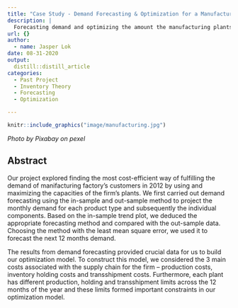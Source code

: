 ```yaml
---
title: "Case Study - Demand Forecasting & Optimization for a Manufacturing Company"
description: |
  Forecasting demand and optimizing the amount the manufacturing plants need to produce within a given period to minimize the cost and maximize profit
url: {}
author:
  - name: Jasper Lok
date: 08-31-2020
output:
  distill::distill_article
categories:
  - Past Project
  - Inventory Theory
  - Forecasting
  - Optimization

---
```



```r
knitr::include_graphics("image/manufacturing.jpg")

```

*Photo by Pixabay on pexel*


## Abstract

Our project explored finding the most cost-efficient way of fulfilling the demand of manifacturing factory’s customers in 2012 by using and maximizing the capacities of the firm’s plants. We first carried out demand forecasting using the in-sample and out-sample method to project the monthly demand for each product type and subsequently the individual components. Based on the in-sample trend plot, we deduced the appropriate forecasting method and compared with the out-sample data. Choosing the method with the least mean square error, we used it to forecast the next 12 months demand.



The results from demand forecasting provided crucial data for us to build our optimization model. To construct this model, we considered the 3 main costs associated with the supply chain for the firm – production costs, inventory holding costs and transshipment costs. Furthermore, each plant has different production, holding and transshipment limits across the 12 months of the year and these limits formed important constraints in our optimization model.




